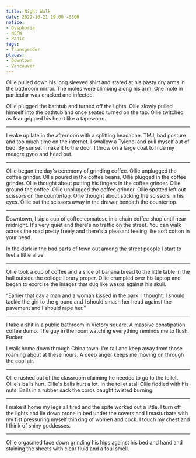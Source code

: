```yaml
---
title: Night Walk
date: 2022-10-21 19:00 -0800
notice:
- Dysphoria
- NSFW
- Panic
tags:
- Transgender
places:
- Downtown
- Vancouver
---
```

Ollie pulled down his long sleeved shirt and stared at his pasty dry
arms in the bathroom mirror. The moles were climbing along his
arm. One mole in particular was cracked and infected.


Ollie plugged the bathtub and turned off the lights. Ollie slowly
pulled himself into the bathtub and once seated turned on the
tap. Ollie twitched as fear gripped his heart like a tapeworm.

***

I wake up late in the afternoon with a splitting
headache. <abbr>TMJ</abbr>, bad posture and too much time on the
internet. I swallow a Tylenol and pull myself out of bed. By sunset I
make it to the door. I throw on a large coat to hide my meagre gyno
and head out.

***

Ollie began the day's ceremony of grinding coffee. Ollie unplugged the
coffee grinder. Ollie poured in the coffee beans. Ollie plugged in the
coffee grinder. Ollie thought about putting his fingers in the coffee
grinder. Ollie ground the coffee. Ollie unplugged the coffee
grinder. Ollie spotted left out scissors on the countertop. Ollie
thought about sticking the scissors in his eyes. Ollie put the
scissors away in the drawer beneath the countertop.

***

Downtown, I sip a cup of coffee comatose in a chain coffee shop until
near midnight. It's very quiet and there's no traffic on the
street. You can walk across the road pretty freely and there's a
pleasant feeling like soft cotton in your head.

In the dark in the bad parts of town out among the street people I
start to feel a little alive.

***

Ollie took a cup of coffee and a slice of banana bread to the little
table in the hall outside the college library proper. Ollie crumpled
over his laptop and began to exorcise the images that dug like wasps
against his skull.

<q>Earlier that day a man and a woman kissed in the park. I thought: I
should tackle the girl to the ground and I should smash her head
against the pavement and I should rape her.</q>

***

I take a shit in a public bathroom in Victory square. A massive
constipation coffee dump. The guy in the room watching everything
reminds me to flush. Fucker.

I walk home down through China town. I'm tall and keep away from those
roaming about at these hours. A deep anger keeps me moving on through
the cool air.

***

Ollie rushed out of the classroom claiming he needed to go to the
toilet. Ollie's balls hurt. Ollie's balls hurt a lot. In the toilet
stall Ollie fiddled with his nuts. Balls in a rubber sack the cords
caught twisted burning.

***

I make it home my legs all tired and the spite worked out a little. I
turn off the lights and lie down prone in bed under the covers and I
masturbate with my fist pressuring myself thinking of women and
cock. I touch my chest and I think of shiny goddesses.

***

Ollie orgasmed face down grinding his hips against his bed and hand
and staining the sheets with clear fluid and a foul smell.
